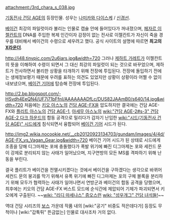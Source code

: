 attachment:/3rd_chara_s_038.jpg

[[기동전사 건담 AGE]]의 등장인물. 성우는 [[나미카와 다이스케]] / [[신경선]].

[[베이건]] 최강의 파일럿이라 불리는 인물로 캡슐 안에 들어있다가 꺼내졌으며, [[페자르 이젤칸트]]의 DNA를 주입한 복제 인간이자 감정이 없는 전사로 이젤칸트가 자신이 죽을 경우를 대비해서 베이건의 수령으로 세우려고 했다. 공식 사이트의 설명에 따르면 '''최고의 [[X라운더]]'''.

http://i48.tinypic.com/2u6iars.jpg&width=720
그러나 [[제하트 가레트]]가 이젤칸트의 뜻을 이해하여 수령이 되면서 그 대신 최강의 파일럿이 되는 것으로 바꾸었으며, 제하트가 전사하면서 불리한 상황을 타개하기 위해 전장에 투입된다. 전장에 돌입하기 전에는 생체정보평가 때문에 우려를 표하는 의견도 있었지만 상황이 상황이라 어쩔 수 없이 내보냈으며, [[베이건 기어]]에 탑승해 전장에 투입된다.

http://2.bp.blogspot.com/-HSvdh4EeQN4/UF7j71bFfnI/AAAAAAADfLc/DUS82JAAmB0/s640/14.jpg&width=720
처음에는 [[키오 아스노]]의 [[건담 AGE-FX]]을 압도하지만 결국에는 건담 AGE-FX와 [[플리트 아스노]]의 [[건담 AGE-1]], [[아세무 아스노]]의 [[wiki:"건담 AGE-2#s-3" 건담 AGE-2 다크 하운드]]의 합동 공격으로 밀리다가 갑자기 난입한 [[wiki:"시드(기동전사 건담 AGE)" 시드]]에게 침식되면서 융합되어 [[베이건 기어]] 시드가 된다.

http://img2.wikia.nocookie.net/__cb20120923134703/gundam/images/4/4d/AGE-FX_vs_Vagan_Gear.jpg&width=720
베이건 기어 시드가 된 상태로 시드에게 조종을 당해 디그마제논 포에 충돌했다가 폭발 위기에 빠진 디그마제논 포와 세컨드 문이 강제로 분리되지 않는 사태가 일어났으며, 지구연방의 모든 MS를 격파하기 위해 난동을 부린다.

결국 플리트가 베이건을 전멸시키겠다는 것에서 베이건을 구하겠다는 생각으로 바뀌어 세컨드 문의 붕괴를 막기 위해서 유폭 위기에 빠진 디그마제논 포의 구체 블록을 분리하기 위해 모두가 협력하는 사태가 일어나면서 연방군과 베이건의 합동 공격을 당했으며, 최후에는 키오의 건담 AGE-FX 버스트 모드에 순식간에 제압되어 기체가 파괴되면서 키오에게 구출된다. ~~[[wiki: "리디 마세나스" 증오스런]] [[wiki: "성우개그" 건담 녀석들!]]~~

역대 건담 시리즈의 [[보스]] 가운데 작품 내의 [wiki:"공기" 비중도 적은데다가] 등장도 무척이나 [wiki:"갑툭튀" 뜬금없는] 인물로 대사조차 거의 없다.
